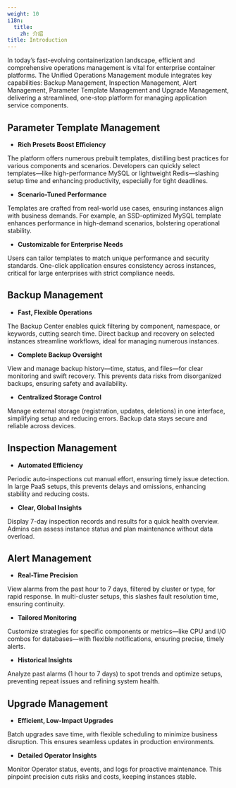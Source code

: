 ```yaml
---
weight: 10
i18n:
  title:
    zh: 介绍
title: Introduction
---
```


In today’s fast-evolving containerization landscape, efficient and comprehensive operations management is vital for enterprise container platforms. The Unified Operations Management module integrates key capabilities: Backup Management, Inspection Management, Alert Management, Parameter Template Management and Upgrade Management, delivering a streamlined, one-stop platform for managing application service components.

## Parameter Template Management

- **Rich Presets Boost Efficiency**

The platform offers numerous prebuilt templates, distilling best practices for various components and scenarios. Developers can quickly select templates—like high-performance MySQL or lightweight Redis—slashing setup time and enhancing productivity, especially for tight deadlines.

- **Scenario-Tuned Performance**

Templates are crafted from real-world use cases, ensuring instances align with business demands. For example, an SSD-optimized MySQL template enhances performance in high-demand scenarios, bolstering operational stability.

- **Customizable for Enterprise Needs**

Users can tailor templates to match unique performance and security standards. One-click application ensures consistency across instances, critical for large enterprises with strict compliance needs.

## Backup Management

- **Fast, Flexible Operations**

The Backup Center enables quick filtering by component, namespace, or keywords, cutting search time. Direct backup and recovery on selected instances streamline workflows, ideal for managing numerous instances.

- **Complete Backup Oversight**

View and manage backup history—time, status, and files—for clear monitoring and swift recovery. This prevents data risks from disorganized backups, ensuring safety and availability.

- **Centralized Storage Control**

Manage external storage (registration, updates, deletions) in one interface, simplifying setup and reducing errors. Backup data stays secure and reliable across devices.

## Inspection Management

- **Automated Efficiency**

Periodic auto-inspections cut manual effort, ensuring timely issue detection. In large PaaS setups, this prevents delays and omissions, enhancing stability and reducing costs.

- **Clear, Global Insights**

Display 7-day inspection records and results for a quick health overview. Admins can assess instance status and plan maintenance without data overload.

## Alert Management

- **Real-Time Precision**

View alarms from the past hour to 7 days, filtered by cluster or type, for rapid response. In multi-cluster setups, this slashes fault resolution time, ensuring continuity.

- **Tailored Monitoring**

Customize strategies for specific components or metrics—like CPU and I/O combos for databases—with flexible notifications, ensuring precise, timely alerts.

- **Historical Insights**

Analyze past alarms (1 hour to 7 days) to spot trends and optimize setups, preventing repeat issues and refining system health.

## Upgrade Management

- **Efficient, Low-Impact Upgrades**

Batch upgrades save time, with flexible scheduling to minimize business disruption. This ensures seamless updates in production environments.

- **Detailed Operator Insights**

Monitor Operator status, events, and logs for proactive maintenance. This pinpoint precision cuts risks and costs, keeping instances stable.

